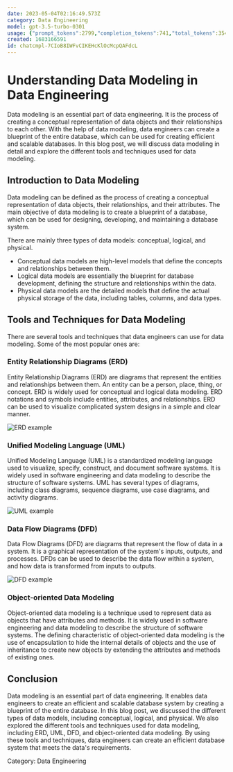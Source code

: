 ```yaml
---
date: 2023-05-04T02:16:49.573Z
category: Data Engineering
model: gpt-3.5-turbo-0301
usage: {"prompt_tokens":2799,"completion_tokens":741,"total_tokens":3540}
created: 1683166591
id: chatcmpl-7CIoB8IWFvCIKEHcKlOcMcpQAFdcL
---
```


# Understanding Data Modeling in Data Engineering

Data modeling is an essential part of data engineering. It is the process of creating a conceptual representation of data objects and their relationships to each other. With the help of data modeling, data engineers can create a blueprint of the entire database, which can be used for creating efficient and scalable databases. In this blog post, we will discuss data modeling in detail and explore the different tools and techniques used for data modeling.

## Introduction to Data Modeling

Data modeling can be defined as the process of creating a conceptual representation of data objects, their relationships, and their attributes. The main objective of data modeling is to create a blueprint of a database, which can be used for designing, developing, and maintaining a database system. 

There are mainly three types of data models: conceptual, logical, and physical. 

- Conceptual data models are high-level models that define the concepts and relationships between them.
- Logical data models are essentially the blueprint for database development, defining the structure and relationships within the data.
- Physical data models are the detailed models that define the actual physical storage of the data, including tables, columns, and data types.

## Tools and Techniques for Data Modeling

There are several tools and techniques that data engineers can use for data modeling. Some of the most popular ones are:

### Entity Relationship Diagrams (ERD)

Entity Relationship Diagrams (ERD) are diagrams that represent the entities and relationships between them. An entity can be a person, place, thing, or concept. ERD is widely used for conceptual and logical data modeling. ERD notations and symbols include entities, attributes, and relationships. ERD can be used to visualize complicated system designs in a simple and clear manner.

![ERD example](https://i.imgur.com/5thGZB6.png)

### Unified Modeling Language (UML)

Unified Modeling Language (UML) is a standardized modeling language used to visualize, specify, construct, and document software systems. It is widely used in software engineering and data modeling to describe the structure of software systems. UML has several types of diagrams, including class diagrams, sequence diagrams, use case diagrams, and activity diagrams.

![UML example](https://i.imgur.com/NAXzjLA.png)

### Data Flow Diagrams (DFD)

Data Flow Diagrams (DFD) are diagrams that represent the flow of data in a system. It is a graphical representation of the system's inputs, outputs, and processes. DFDs can be used to describe the data flow within a system, and how data is transformed from inputs to outputs.

![DFD example](https://i.imgur.com/sbvGrgy.png)

### Object-oriented Data Modeling

Object-oriented data modeling is a technique used to represent data as objects that have attributes and methods. It is widely used in software engineering and data modeling to describe the structure of software systems. The defining characteristic of object-oriented data modeling is the use of encapsulation to hide the internal details of objects and the use of inheritance to create new objects by extending the attributes and methods of existing ones.

## Conclusion

Data modeling is an essential part of data engineering. It enables data engineers to create an efficient and scalable database system by creating a blueprint of the entire database. In this blog post, we discussed the different types of data models, including conceptual, logical, and physical. We also explored the different tools and techniques used for data modeling, including ERD, UML, DFD, and object-oriented data modeling. By using these tools and techniques, data engineers can create an efficient database system that meets the data's requirements.

Category: Data Engineering